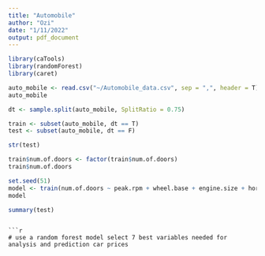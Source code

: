 ```yaml
---
title: "Automobile"
author: "Ozi"
date: "1/11/2022"
output: pdf_document
---
```


```r

library(caTools)
library(randomForest)
library(caret)

```

```r
auto_mobile <- read.csv("~/Automobile_data.csv", sep = ",", header = T)
auto_mobile
```

```r
dt <- sample.split(auto_mobile, SplitRatio = 0.75)

train <- subset(auto_mobile, dt == T)
test <- subset(auto_mobile, dt == F)

str(test)
```

```r
train$num.of.doors <- factor(train$num.of.doors)
train$num.of.doors
```


```r
set.seed(51)
model <- train(num.of.doors ~ peak.rpm + wheel.base + engine.size + horsepower + highway.mpg + price, data = train, method = 'rf', trControl=trainControl(method='cv', number=7))
model
```

```r
summary(test)
```


```

```r
# use a random forest model select 7 best variables needed for analysis and prediction car prices

```